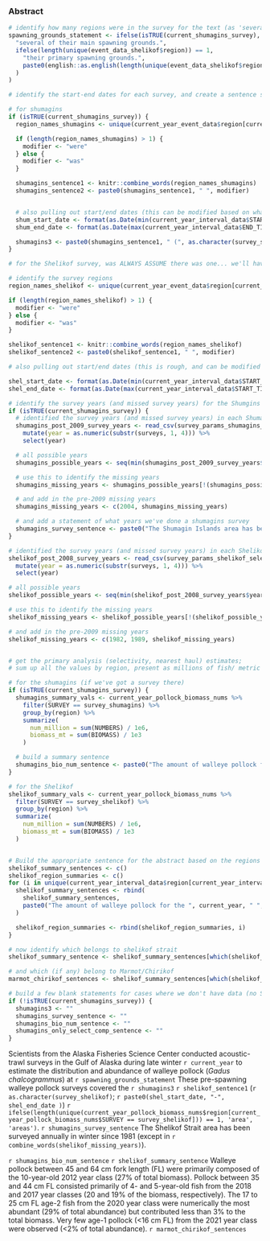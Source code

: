 ### Abstract

```r
# identify how many regions were in the survey for the text (as 'several', 'one', many...)
spawning_grounds_statement <- ifelse(isTRUE(current_shumagins_survey),
  "several of their main spawning grounds.",
  ifelse(length(unique(event_data_shelikof$region)) == 1,
    "their primary spawning grounds.",
    paste0(english::as.english(length(unique(event_data_shelikof$region))), " of their primary spawning grounds.")
  )
)

# identify the start-end dates for each survey, and create a sentence summarizing this

# for shumagins
if (isTRUE(current_shumagins_survey)) {
  region_names_shumagins <- unique(current_year_event_data$region[current_year_event_data$SURVEY == survey_shumagins])

  if (length(region_names_shumagins) > 1) {
    modifier <- "were"
  } else {
    modifier <- "was"
  }

  shumagins_sentence1 <- knitr::combine_words(region_names_shumagins)
  shumagins_sentence2 <- paste0(shumagins_sentence1, " ", modifier)


  # also pulling out start/end dates (this can be modified based on what people prefer in the text, but currently using first interval_start_date and last interval_end_date)
  shum_start_date <- format(as.Date(min(current_year_interval_data$START_TIME[current_year_interval_data$SURVEY == survey_shumagins], na.rm = TRUE)), format = "%B %d")
  shum_end_date <- format(as.Date(max(current_year_interval_data$END_TIME[current_year_interval_data$SURVEY == survey_shumagins], na.rm = TRUE)), format = "%B %d")

  shumagins3 <- paste0(shumagins_sentence1, " (", as.character(survey_shumagins), "; ", shum_start_date, "-", shum_end_date, ") and")
}

# for the Shelikof survey, was ALWAYS ASSUME there was one... we'll have to modify if that isn't the case!

# identify the survey regions
region_names_shelikof <- unique(current_year_event_data$region[current_year_event_data$SURVEY == survey_shelikof])

if (length(region_names_shelikof) > 1) {
  modifier <- "were"
} else {
  modifier <- "was"
}

shelikof_sentence1 <- knitr::combine_words(region_names_shelikof)
shelikof_sentence2 <- paste0(shelikof_sentence1, " ", modifier)

# also pulling out start/end dates (this is rough, and can be modified based on what people prefer in the text, but currently using irst interval_start_date and last interval_end_date)

shel_start_date <- format(as.Date(min(current_year_interval_data$START_TIME[current_year_interval_data$SURVEY == survey_shelikof], na.rm = TRUE)), format = "%B %d")
shel_end_date <- format(as.Date(max(current_year_interval_data$START_TIME[current_year_interval_data$SURVEY == survey_shelikof], na.rm = TRUE)), format = "%B %d")

# identify the survey years (and missed survey years) for the Shumgins
if (isTRUE(current_shumagins_survey)) {
  # identified the survey years (and missed survey years) in each Shumagins survey; this starts in 2009 for Shumagins
  shumagins_post_2009_survey_years <- read_csv(survey_params_shumagins_selectivity_corrected_surveys) %>%
    mutate(year = as.numeric(substr(surveys, 1, 4))) %>%
    select(year)

  # all possible years
  shumagins_possible_years <- seq(min(shumagins_post_2009_survey_years$year), current_year - 1, 1)

  # use this to identify the missing years
  shumagins_missing_years <- shumagins_possible_years[!(shumagins_possible_years %in% shumagins_post_2009_survey_years$year)]

  # and add in the pre-2009 missing years
  shumagins_missing_years <- c(2004, shumagins_missing_years)

  # and add a statement of what years we've done a shumagins survey
  shumagins_survey_sentence <- paste0("The Shumagin Islands area has been surveyed annually in winter since 2001 (except in ", combine_words(shumagins_missing_years), "), as well as in 1994, 1995, and 1996.")
}

# identified the survey years (and missed survey years) in each Shelikof survey; this starts in 2008 for Shelikof
shelikof_post_2008_survey_years <- read_csv(survey_params_shelikof_selectivity_corrected_surveys) %>%
  mutate(year = as.numeric(substr(surveys, 1, 4))) %>%
  select(year)

# all possible years
shelikof_possible_years <- seq(min(shelikof_post_2008_survey_years$year), current_year, 1)

# use this to identify the missing years
shelikof_missing_years <- shelikof_possible_years[!(shelikof_possible_years %in% shelikof_post_2008_survey_years$year)]

# and add in the pre-2009 missing years
shelikof_missing_years <- c(1982, 1989, shelikof_missing_years)


# get the primary analysis (selectivity, nearest haul) estimates;
# sum up all the values by region, present as millions of fish/ metric tons

# for the shumagins (if we've got a survey there)
if (isTRUE(current_shumagins_survey)) {
  shumagins_summary_vals <- current_year_pollock_biomass_nums %>%
    filter(SURVEY == survey_shumagins) %>%
    group_by(region) %>%
    summarize(
      num_million = sum(NUMBERS) / 1e6,
      biomass_mt = sum(BIOMASS) / 1e3
    )

  # build a summary sentence
  shumagins_bio_num_sentence <- paste0("The amount of walleye pollock for the winter ", current_year, " Shumagin Islands survey was estimated to be ", print_n_decimal(sum(shumagins_summary_vals$num_million), 0), " million fish weighing ", print_n_decimal(sum(shumagins_summary_vals$biomass_mt), 0), " metric tons (t) (including the ", combine_words(shumagins_summary_vals$region), " regions).")
}

# for the Shelikof
shelikof_summary_vals <- current_year_pollock_biomass_nums %>%
  filter(SURVEY == survey_shelikof) %>%
  group_by(region) %>%
  summarize(
    num_million = sum(NUMBERS) / 1e6,
    biomass_mt = sum(BIOMASS) / 1e3
  )


# Build the appropriate sentence for the abstract based on the regions surveyed in this year. Add a sentence for each region!
shelikof_summary_sentences <- c()
shelikof_region_summaries <- c()
for (i in unique(current_year_interval_data$region[current_year_interval_data$SURVEY == survey_shelikof])) {
  shelikof_summary_sentences <- rbind(
    shelikof_summary_sentences,
    paste0("The amount of walleye pollock for the ", current_year, " ", i, " survey was ", print_n_decimal(shelikof_summary_vals$num_million[shelikof_summary_vals$region == i], 0), " million fish weighing ", print_n_decimal(shelikof_summary_vals$biomass_mt[shelikof_summary_vals$region == i], 0), " t.")
  )

  shelikof_region_summaries <- rbind(shelikof_region_summaries, i)
}

# now identify which belongs to shelikof strait
shelikof_summary_sentence <- shelikof_summary_sentences[which(shelikof_region_summaries == "Shelikof Strait")]

# and which (if any) belong to Marmot/Chirikof
marmot_chirikof_sentences <- shelikof_summary_sentences[which(shelikof_region_summaries != "Shelikof Strait")]

# build a few blank statements for cases where we don't have data (no Shumgins survey/no ages yet)
if (!isTRUE(current_shumagins_survey)) {
  shumagins3 <- ""
  shumagins_survey_sentence <- ""
  shumagins_bio_num_sentence <- ""
  shumagins_only_select_comp_sentence <- ""
}
```

Scientists from the Alaska Fisheries Science Center conducted acoustic-trawl surveys in the Gulf of Alaska during late winter `r current_year` to estimate the distribution and abundance of walleye pollock (*Gadus chalcogrammus*) at `r spawning_grounds_statement` These pre-spawning walleye pollock surveys covered the `r shumagins3` `r shelikof_sentence1` (`r as.character(survey_shelikof)`; `r paste0(shel_start_date, "-", shel_end_date )`) `r ifelse(length(unique(current_year_pollock_biomass_nums$region[current_year_pollock_biomass_nums$SURVEY == survey_shelikof])) == 1, 'area', 'areas')`. `r shumagins_survey_sentence` The Shelikof Strait area has been surveyed annually in winter since 1981 (except in `r combine_words(shelikof_missing_years)`).

`r shumagins_bio_num_sentence` `r shelikof_summary_sentence` Walleye pollock between 45 and 64 cm fork length (FL) were primarily composed of the 10-year-old 2012 year class (27% of total biomass). Pollock between 35 and 44 cm FL consisted primarily of 4- and 5-year-old fish from the 2018 and 2017 year classes (20 and 19% of the biomass, respectively). The 17 to 25 cm FL age-2 fish from the 2020 year class were numerically the most abundant (29% of total abundance) but contributed less than 3% to the total biomass. Very few age-1 pollock (<16 cm FL) from the 2021 year class were observed (<2% of total abundance). `r marmot_chirikof_sentences`


